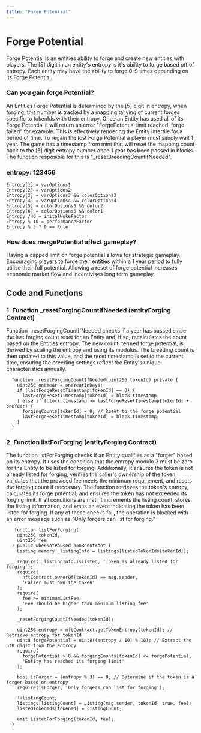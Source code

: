 ```yaml
---
title: "Forge Potential"
---
```


# Forge Potential 

Forge Potential is an entities ability to forge and create new entities with players. The [5] digit in an entity's entropy is it's ability to forge based off of entropy. Each entity may have the ability to forge 0-9 times depending on its Forge Potential.

### Can you gain forge Potential?

An Entities Forge Potential is determined by the [5] digit in entropy, when forging, this number is tracked by a mapping tallying of current forges specific to tokenIds with their entropy.
Once an Entity has used all of its Forge Potential it will return an error "ForgePotential limit reached, forge failed" for example. This is effectively rendering the Entity infertile for a period of time. 
To regain the lost Forge Potential a player must simply wait 1 year. The game has a timestamp from mint that will reset the mapping count back to the [5] digit entropy number once 1 year has been passed in blocks. The function resposible for this is "_resetBreedingCountIfNeeded".

### entropy: 123456
```
Entropy[1] = varOptions1
Entropy[2] = varOptions2
Entropy[3] = varOptions3 && colorOptions3
Entropy[4] = varOptions4 && colorOptions4
Entropy[5] = colorOptions5 && color2
Entropy[6] = colorOptions6 && color1
Entropy /40 = initalNukeFactor
Entropy % 10 = performanceFactor
Entropy % 3 ? 0 == Role
```
### How does mergePotential affect gameplay? 

Having a capped limit on forge potential allows for strategic gameplay. Encouraging players to forge their entities within a 1 year period to fully utilise their full potential. Allowing a reset of forge potential increases economic market flow and incentivises long term gameplay.

## Code and Functions

### 1. Function _resetForgingCountIfNeeded (entityForging Contract)

Function _resetForgingCountIfNeeded checks if a year has passed since the last forging count reset for an Entity and, if so, recalculates the count based on the Entities entropy. The new count, termed forge potential, is derived by scaling the entropy and using its modulus. The breeding count is then updated to this value, and the reset timestamp is set to the current time, ensuring the breeding settings reflect the Entity's unique characteristics annually.

```
  function _resetForgingCountIfNeeded(uint256 tokenId) private {
    uint256 oneYear = oneYearInDays;
    if (lastForgeResetTimestamp[tokenId] == 0) {
      lastForgeResetTimestamp[tokenId] = block.timestamp;
    } else if (block.timestamp >= lastForgeResetTimestamp[tokenId] + oneYear) {
      forgingCounts[tokenId] = 0; // Reset to the forge potential
      lastForgeResetTimestamp[tokenId] = block.timestamp;
    }
  }
```

### 2. Function listForForging (entityForging Contract)

The function listForForging checks if an Entity qualifies as a "forger" based on its entropy. It uses the condition that the entropy modulo 3 must be zero for the Entity to be listed for forging. Additionally, it ensures the token is not already listed for forging, verifies the caller's ownership of the token, validates that the provided fee meets the minimum requirement, and resets the forging count if necessary. The function retrieves the token's entropy, calculates its forge potential, and ensures the token has not exceeded its forging limit. If all conditions are met, it increments the listing count, stores the listing information, and emits an event indicating the token has been listed for forging. If any of these checks fail, the operation is blocked with an error message such as "Only forgers can list for forging."

```
   function listForForging(
    uint256 tokenId,
    uint256 fee
  ) public whenNotPaused nonReentrant {
    Listing memory _listingInfo = listings[listedTokenIds[tokenId]];

    require(!_listingInfo.isListed, 'Token is already listed for forging');
    require(
      nftContract.ownerOf(tokenId) == msg.sender,
      'Caller must own the token'
    );
    require(
      fee >= minimumListFee,
      'Fee should be higher than minimum listing fee'
    );

    _resetForgingCountIfNeeded(tokenId);

    uint256 entropy = nftContract.getTokenEntropy(tokenId); // Retrieve entropy for tokenId
    uint8 forgePotential = uint8((entropy / 10) % 10); // Extract the 5th digit from the entropy
    require(
      forgePotential > 0 && forgingCounts[tokenId] <= forgePotential,
      'Entity has reached its forging limit'
    );

    bool isForger = (entropy % 3) == 0; // Determine if the token is a forger based on entropy
    require(isForger, 'Only forgers can list for forging');

    ++listingCount;
    listings[listingCount] = Listing(msg.sender, tokenId, true, fee);
    listedTokenIds[tokenId] = listingCount;

    emit ListedForForging(tokenId, fee);
  }
```

